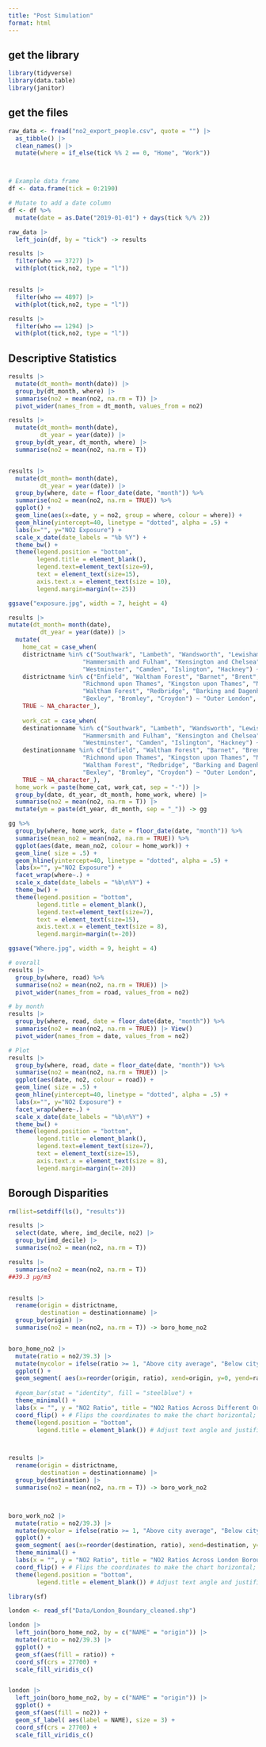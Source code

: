 ```yaml
---
title: "Post Simulation"
format: html
---
```


## get the library
```r
library(tidyverse)
library(data.table)
library(janitor)


```


## get the files
```r
raw_data <- fread("no2_export_people.csv", quote = "") |> 
  as_tibble() |> 
  clean_names() |> 
  mutate(where = if_else(tick %% 2 == 0, "Home", "Work"))



# Example data frame
df <- data.frame(tick = 0:2190)

# Mutate to add a date column
df <- df %>%
  mutate(date = as.Date("2019-01-01") + days(tick %/% 2))

raw_data |> 
  left_join(df, by = "tick") -> results

```

```r
results |> 
  filter(who == 3727) |> 
  with(plot(tick,no2, type = "l"))


results |> 
  filter(who == 4897) |> 
  with(plot(tick,no2, type = "l"))

results |> 
  filter(who == 1294) |> 
  with(plot(tick,no2, type = "l"))

```


## Descriptive Statistics
```r
results |> 
  mutate(dt_month= month(date)) |> 
  group_by(dt_month, where) |> 
  summarise(no2 = mean(no2, na.rm = T)) |> 
  pivot_wider(names_from = dt_month, values_from = no2)

results |> 
  mutate(dt_month= month(date),
         dt_year = year(date)) |> 
  group_by(dt_year, dt_month, where) |> 
  summarise(no2 = mean(no2, na.rm = T)) 


results |> 
  mutate(dt_month= month(date),
         dt_year = year(date)) |> 
  group_by(where, date = floor_date(date, "month")) %>%
  summarise(no2 = mean(no2, na.rm = TRUE)) %>%
  ggplot() +
  geom_line(aes(x=date, y = no2, group = where, colour = where)) +
  geom_hline(yintercept=40, linetype = "dotted", alpha = .5) +
  labs(x="", y="NO2 Exposure") +
  scale_x_date(date_labels = "%b %Y") +
  theme_bw() +
  theme(legend.position = "bottom",
        legend.title = element_blank(),
        legend.text=element_text(size=9),
        text = element_text(size=15),
        axis.text.x = element_text(size = 10),
        legend.margin=margin(t=-25)) 

ggsave("exposure.jpg", width = 7, height = 4)

```



```r
results |> 
mutate(dt_month= month(date),
         dt_year = year(date)) |> 
  mutate(
    home_cat = case_when(
    districtname %in% c("Southwark", "Lambeth", "Wandsworth", "Lewisham",
                     "Hammersmith and Fulham", "Kensington and Chelsea", "Haringey", "Tower Hamlets", "Newham",
                     "Westminster", "Camden", "Islington", "Hackney") ~ "Inner London",
    districtname %in% c("Enfield", "Waltham Forest", "Barnet", "Brent", "Harrow", "Ealing", "Hounslow", "Hillingdon",
                     "Richmond upon Thames", "Kingston upon Thames", "Merton", "Sutton",
                     "Waltham Forest", "Redbridge", "Barking and Dagenham", "Havering", "Greenwich", 
                     "Bexley", "Bromley", "Croydon") ~ "Outer London",
    TRUE ~ NA_character_),
  
    work_cat = case_when(
    destinationname %in% c("Southwark", "Lambeth", "Wandsworth", "Lewisham",
                     "Hammersmith and Fulham", "Kensington and Chelsea", "Haringey", "Tower Hamlets", "Newham",
                     "Westminster", "Camden", "Islington", "Hackney") ~ "Inner London",
    destinationname %in% c("Enfield", "Waltham Forest", "Barnet", "Brent", "Harrow", "Ealing", "Hounslow", "Hillingdon",
                     "Richmond upon Thames", "Kingston upon Thames", "Merton", "Sutton",
                     "Waltham Forest", "Redbridge", "Barking and Dagenham", "Havering", "Greenwich", 
                     "Bexley", "Bromley", "Croydon") ~ "Outer London",
    TRUE ~ NA_character_),
  home_work = paste(home_cat, work_cat, sep = "-")) |> 
  group_by(date, dt_year, dt_month, home_work, where) |> 
  summarise(no2 = mean(no2, na.rm = T)) |> 
  mutate(ym = paste(dt_year, dt_month, sep = "_")) -> gg 

gg %>%
  group_by(where, home_work, date = floor_date(date, "month")) %>%
  summarise(mean_no2 = mean(no2, na.rm = TRUE)) %>%
  ggplot(aes(date, mean_no2, colour = home_work)) +
  geom_line( size = .5) +
  geom_hline(yintercept=40, linetype = "dotted", alpha = .5) +
  labs(x="", y="NO2 Exposure") +
  facet_wrap(where~.) +
  scale_x_date(date_labels = "%b\n%Y") +
  theme_bw() +
  theme(legend.position = "bottom",
        legend.title = element_blank(),
        legend.text=element_text(size=7),
        text = element_text(size=15),
        axis.text.x = element_text(size = 8),
        legend.margin=margin(t=-20)) 

ggsave("Where.jpg", width = 9, height = 4)

```




```r
# overall
results |> 
  group_by(where, road) %>%
  summarise(no2 = mean(no2, na.rm = TRUE)) |> 
  pivot_wider(names_from = road, values_from = no2)

# by month
results |> 
  group_by(where, road, date = floor_date(date, "month")) %>%
  summarise(no2 = mean(no2, na.rm = TRUE)) |> View()
  pivot_wider(names_from = date, values_from = no2)

# Plot
results |> 
  group_by(where, road, date = floor_date(date, "month")) %>%
  summarise(no2 = mean(no2, na.rm = TRUE)) |> 
  ggplot(aes(date, no2, colour = road)) +
  geom_line( size = .5) +
  geom_hline(yintercept=40, linetype = "dotted", alpha = .5) +
  labs(x="", y="NO2 Exposure") +
  facet_wrap(where~.) +
  scale_x_date(date_labels = "%b\n%Y") +
  theme_bw() +
  theme(legend.position = "bottom",
        legend.title = element_blank(),
        legend.text=element_text(size=7),
        text = element_text(size=15),
        axis.text.x = element_text(size = 8),
        legend.margin=margin(t=-20)) 
```


## Borough Disparities

```r
rm(list=setdiff(ls(), "results"))

results |> 
  select(date, where, imd_decile, no2) |> 
  group_by(imd_decile) |> 
  summarise(no2 = mean(no2, na.rm = T)) 
```


```r
results |> 
  summarise(no2 = mean(no2, na.rm = T))
##39.3 µg/m3


results |> 
  rename(origin = districtname,
         destination = destinationname) |> 
  group_by(origin) |> 
  summarise(no2 = mean(no2, na.rm = T)) -> boro_home_no2


boro_home_no2 |> 
  mutate(ratio = no2/39.3) |> 
  mutate(mycolor = ifelse(ratio >= 1, "Above city average", "Below city average")) |> 
  ggplot() + 
  geom_segment( aes(x=reorder(origin, ratio), xend=origin, y=0, yend=ratio, color=mycolor), size=1.3, alpha=0.9) +
  
  #geom_bar(stat = "identity", fill = "steelblue") +
  theme_minimal() +
  labs(x = "", y = "NO2 Ratio", title = "NO2 Ratios Across Different Origins") +
  coord_flip() + # Flips the coordinates to make the chart horizontal; useful for readability with many categories
  theme(legend.position = "bottom",
        legend.title = element_blank()) # Adjust text angle and justification if kept vertical



results |> 
  rename(origin = districtname,
         destination = destinationname) |> 
  group_by(destination) |> 
  summarise(no2 = mean(no2, na.rm = T)) -> boro_work_no2



boro_work_no2 |> 
  mutate(ratio = no2/39.3) |> 
  mutate(mycolor = ifelse(ratio >= 1, "Above city average", "Below city average")) |> 
  ggplot() + 
  geom_segment( aes(x=reorder(destination, ratio), xend=destination, y=0, yend=ratio, color=mycolor), size=1.3, alpha=0.9) +
  theme_minimal() +
  labs(x = "", y = "NO2 Ratio", title = "NO2 Ratios Across London Boroughs") +
  coord_flip() + # Flips the coordinates to make the chart horizontal; useful for readability with many categories
  theme(legend.position = "bottom",
        legend.title = element_blank()) # Adjust text angle and justification if kept vertical

```

```r
library(sf)

london <- read_sf("Data/London_Boundary_cleaned.shp")

london |> 
  left_join(boro_home_no2, by = c("NAME" = "origin")) |> 
  mutate(ratio = no2/39.3) |> 
  ggplot() +
  geom_sf(aes(fill = ratio)) +
  coord_sf(crs = 27700) +
  scale_fill_viridis_c()


london |> 
  left_join(boro_home_no2, by = c("NAME" = "origin")) |> 
  ggplot() +
  geom_sf(aes(fill = no2)) +
  geom_sf_label( aes(label = NAME), size = 3) +
  coord_sf(crs = 27700) +
  scale_fill_viridis_c()

```






